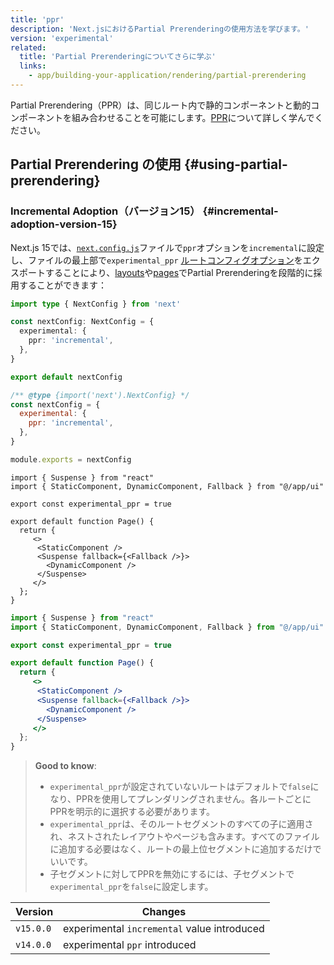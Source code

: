 ```yaml
---
title: 'ppr'
description: 'Next.jsにおけるPartial Prerenderingの使用方法を学びます。'
version: 'experimental'
related:
  title: 'Partial Prerenderingについてさらに学ぶ'
  links:
    - app/building-your-application/rendering/partial-prerendering
---
```


Partial Prerendering（PPR）は、同じルート内で静的コンポーネントと動的コンポーネントを組み合わせることを可能にします。[PPR](/docs/app/building-your-application/rendering/partial-prerendering)について詳しく学んでください。

## Partial Prerendering の使用 {#using-partial-prerendering}

### Incremental Adoption（バージョン15） {#incremental-adoption-version-15}

Next.js 15では、[`next.config.js`](/docs/app/api-reference/config/next-config-js/ppr)ファイルで`ppr`オプションを`incremental`に設定し、ファイルの最上部で`experimental_ppr` [ルートコンフィグオプション](/docs/app/api-reference/file-conventions/route-segment-config)をエクスポートすることにより、[layouts](/docs/app/building-your-application/routing/layouts-and-templates)や[pages](/docs/app/building-your-application/routing/pages)でPartial Prerenderingを段階的に採用することができます：

<Tabs>
<TabItem value="ts" label="TypeScript">

```ts title="next.config.ts" switcher
import type { NextConfig } from 'next'

const nextConfig: NextConfig = {
  experimental: {
    ppr: 'incremental',
  },
}

export default nextConfig
```

</TabItem>
<TabItem value="js" label="JavaScript">

```js title="next.config.js" switcher
/** @type {import('next').NextConfig} */
const nextConfig = {
  experimental: {
    ppr: 'incremental',
  },
}

module.exports = nextConfig
```

</TabItem>
</Tabs>

<Tabs>
<TabItem value="tsx" label="TypeScript">

```tsx title="app/page.tsx" switcher
import { Suspense } from "react"
import { StaticComponent, DynamicComponent, Fallback } from "@/app/ui"

export const experimental_ppr = true

export default function Page() {
  return {
     <>
      <StaticComponent />
      <Suspense fallback={<Fallback />}>
        <DynamicComponent />
      </Suspense>
     </>
  };
}
```

</TabItem>
<TabItem value="jsx" label="JavaScript">

```jsx title="app/page.js" switcher
import { Suspense } from "react"
import { StaticComponent, DynamicComponent, Fallback } from "@/app/ui"

export const experimental_ppr = true

export default function Page() {
  return {
     <>
      <StaticComponent />
      <Suspense fallback={<Fallback />}>
        <DynamicComponent />
      </Suspense>
     </>
  };
}
```

</TabItem>
</Tabs>

> **Good to know**:
>
> - `experimental_ppr`が設定されていないルートはデフォルトで`false`になり、PPRを使用してプレンダリングされません。各ルートごとにPPRを明示的に選択する必要があります。
> - `experimental_ppr`は、そのルートセグメントのすべての子に適用され、ネストされたレイアウトやページも含みます。すべてのファイルに追加する必要はなく、ルートの最上位セグメントに追加するだけでいいです。
> - 子セグメントに対してPPRを無効にするには、子セグメントで`experimental_ppr`を`false`に設定します。

| Version   | Changes                                     |
| --------- | ------------------------------------------- |
| `v15.0.0` | experimental `incremental` value introduced |
| `v14.0.0` | experimental `ppr` introduced               |

